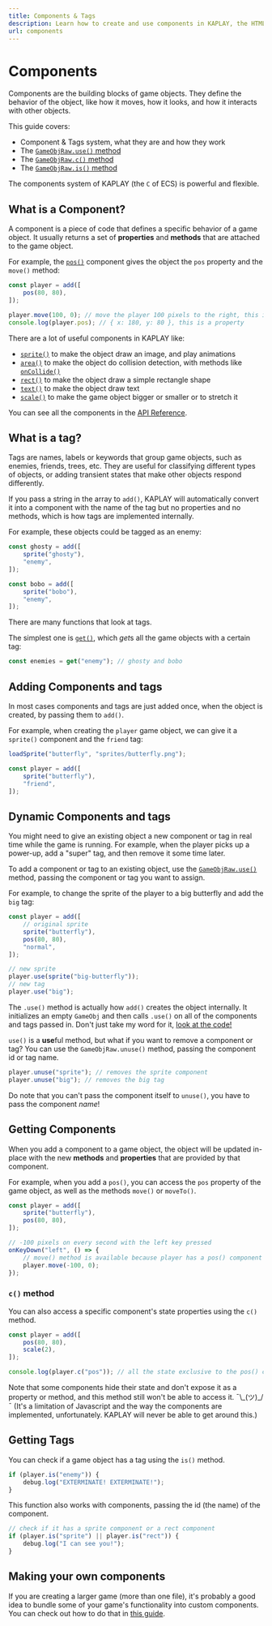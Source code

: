 ```yaml
---
title: Components & Tags
description: Learn how to create and use components in KAPLAY, the HTML5 Game Engine for JavaScript and TypeScript.
url: components
---
```



# Components

Components are the building blocks of game objects. They define the behavior of
the object, like how it moves, how it looks, and how it interacts with other
objects.

This guide covers:

- Component & Tags system, what they are and how they work
- The [`GameObjRaw.use()` method](/doc/GameObjRaw/#GameObjRaw-use)
- The [`GameObjRaw.c()` method](/doc/GameObjRaw/#GameObjRaw-c)
- The [`GameObjRaw.is()` method](/doc/GameObjRaw/#GameObjRaw-is)

The components system of KAPLAY (the `C` of ECS) is powerful and flexible.

## What is a Component?

A component is a piece of code that defines a specific behavior of a game
object. It usually returns a set of **properties** and **methods** that are
attached to the game object.

For example, the [`pos()`](/doc/ctx/pos) component gives the object the `pos` property
and the `move()` method:

```js
const player = add([
    pos(80, 80),
]);

player.move(100, 0); // move the player 100 pixels to the right, this is a method
console.log(player.pos); // { x: 180, y: 80 }, this is a property
```

There are a lot of useful components in KAPLAY like:

- [`sprite()`](/doc/ctx/sprite) to make the object draw an image, and play animations
- [`area()`](/doc/ctx/area) to make the object do collision detection, with methods like
  [`onCollide()`](/doc/AreaComp#AreaComp-onCollide)
- [`rect()`](/doc/ctx/rect) to make the object draw a simple rectangle shape
- [`text()`](/doc/ctx/text) to make the object draw text
- [`scale()`](/doc/ctx/scale) to make the game object bigger or smaller or to stretch it

You can see all the components in the [API Reference](/doc/ctx/pos).

## What is a tag?

Tags are names, labels or keywords that group game objects, such as enemies,
friends, trees, etc. They are useful for classifying different types of objects,
or adding transient states that make other objects respond differently.

If you pass a string in the array to `add()`, KAPLAY will automatically
convert it into a component with the name of the tag but no properties and no
methods, which is how tags are implemented internally.

For example, these objects could be tagged as an enemy:

```js
const ghosty = add([
    sprite("ghosty"),
    "enemy",
]);

const bobo = add([
    sprite("bobo"),
    "enemy",
]);
```

There are many functions that look at tags.

The simplest one is [`get()`](/doc/ctx/get), which *get*s all the game objects with a certain tag:

```js
const enemies = get("enemy"); // ghosty and bobo
```

## Adding Components and tags

In most cases components and tags are just added once, when the object is created, by
passing them to `add()`.

For example, when creating the `player` game object, we can give it a `sprite()` component
and the `friend` tag:

```js
loadSprite("butterfly", "sprites/butterfly.png");

const player = add([
    sprite("butterfly"),
    "friend",
]);
```

## Dynamic Components and tags

You might need to give an existing object a new component or tag in
real time while the game is running.
For example, when the player picks up a power-up, add a "super" tag,
and then remove it some time later.

To add a component or tag to an existing object, use the [`GameObjRaw.use()`](/doc/GameObjRaw#GameObjRaw-use)
method, passing the component or tag you want to assign.

For example, to change the sprite of the player to a big butterfly and add the
`big` tag:

```js
const player = add([
    // original sprite
    sprite("butterfly"),
    pos(80, 80),
    "normal",
]);

// new sprite
player.use(sprite("big-butterfly"));
// new tag
player.use("big");
```

<Info crew="github" title="How `use()` is actually used">

The `.use()` method is actually how `add()` creates the object internally. It initializes an empty `GameObj` and then calls `.use()` on all of the components and tags passed in. Don't just take my word for it, [look at the code!](https://github.com/kaplayjs/kaplay/blob/b57385be0f33b89db79ced6a4967d219d240f523/src/game/make.ts#L624-L626)

</Info>


`use()` is a **use**ful method, but what if you want to remove a component or tag? You
can use the `GameObjRaw.unuse()` method, passing the component id or tag name. 

```js
player.unuse("sprite"); // removes the sprite component
player.unuse("big"); // removes the big tag
```

<Info crew="gun" title="Important!">

Do note that you can't pass the component itself to `unuse()`, you have to pass the component *name*!

</Info>

## Getting Components

When you add a component to a game object, the object will be updated in-place with the new
**methods** and **properties** that are provided by that component.

For example, when you add a `pos()`, you can access the `pos` property of the
game object, as well as the methods `move()` or `moveTo()`.

```js
const player = add([
    sprite("butterfly"),
    pos(80, 80),
]);

// -100 pixels on every second with the left key pressed
onKeyDown("left", () => {
    // move() method is available because player has a pos() component
    player.move(-100, 0);
});
```

### `c()` method

You can also access a specific component's state properties using the `c()` method.

```js
const player = add([
    pos(80, 80),
    scale(2),
]);

console.log(player.c("pos")); // all the state exclusive to the pos() component
```

<Info crew="ghosty" title="Beware of hidden-state components (but there aren't many)">

Note that some components hide their state and don't expose it as a property or method, and this method still won't be able to access it. ¯\\\_(ツ)\_/¯
(It's a limitation of Javascript and the way the components are implemented, unfortunately. KAPLAY will never be able to get around this.)

</Info>

## Getting Tags

You can check if a game object has a tag using the `is()` method.

```js
if (player.is("enemy")) {
    debug.log("EXTERMINATE! EXTERMINATE!");
}
```

This function also works with components, passing the id (the name) of the
component.

```js
// check if it has a sprite component or a rect component
if (player.is("sprite") || player.is("rect")) {
    debug.log("I can see you!");
}
```

## Making your own components

If you are creating a larger game (more than one file), it's probably a good idea to
bundle some of your game's functionality into custom components. You can check
out how to do that in [this guide](/guides/custom_components/).
